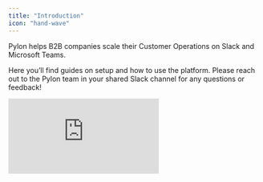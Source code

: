 ```yaml
---
title: "Introduction"
icon: "hand-wave"
---
```


Pylon helps B2B companies scale their Customer Operations on Slack and Microsoft
Teams.

Here you’ll find guides on setup and how to use the platform. Please reach out
to the Pylon team in your shared Slack channel for any questions or feedback!

<iframe
  width={560}
  height={315}
  src="https://www.loom.com/embed/97db9540bc5c45f7bc7b6da9cec29477?sid=f943cf4d-c0b7-4c00-b536-56126e2a789b"
  title="Intro to Pylon"
  frameBorder={0}
  allow="accelerometer; autoplay; clipboard-write; encrypted-media; gyroscope; picture-in-picture"
  controls=""
  webkitallowfullscreen=""
  mozallowfullscreen=""
  allowFullScreen=""
/>

## Discover Pylon

<CardGroup cols={1}>
  <Card
    title="Conversational Ticketing"
    icon="comments"
    color="#ea5a0c"
    href="/ticketing"
  >
    Track all conversations across prospect and customer channels. Easily triage
    messages, assign conversations, get team visibility, track SLAs, and more.
  </Card>
  <Card title="AI Support" icon="robot" color="#880808" href="/support/ai">
    Leverage AI to auto-respond to questions already answered in your
    documentation.
  </Card>
  <Card title="Broadcasts" icon="paper-plane" href="/broadcast">
    Send a message to many channels at once and get live engagement data
    including link clicks, reactions, and replies. Use them for product updates,
    outages, and more.
  </Card>
  <Card
    title="In-App Chat"
    icon="message-captions"
    color="#d4cd16"
    href="/chat"
  >
    Embed an In-App Chat into your application so your customers can get support
    anywhere. Messages sync back to your shared customer channel so the entire
    team gets context on the issue.
  </Card>
  <Card title="Support Ticketing" icon="ticket" color="#16a34a" href="/support">
    Handoff support questions to the support team while letting the customer
    continue asking questions in Slack. All support related questions will be
    logged in your support system.
  </Card>
  <Card title="CRM Data Sync" icon="users" color="#dc2626" href="/crm">
    Auto-summarize and log conversations, and create new contacts in your CRM
    for new customers that join enabled channels. Use CRM data within Pylon to
    filter by attributes.
  </Card>
  <Card
    title="Analytics"
    icon="chart-simple"
    color="#FFC0CB"
    href="/ticketing/analytics"
  >
    Get data on number of Customer Channels, Tickets, Conversations, TTFR, TTR,
    Issues over Time, Last Activity, and more, all filterable by CRM data.
  </Card>
  <Card
    title="Chat Bridges"
    icon="microsoft"
    color="#0285c7"
    href="/bridges/teams"
  >
    Stay in Slack while your chatting with your customers who use Microsoft
    Teams, Discord, WhatsApp.
  </Card>
  <Card
    title="Product Ticketing"
    icon="ticket"
    color="#e5e500"
    href="/product-ticketing"
  >
    Quickly create tickets in product ticketing tools like Github Issues, Jira,
    Asana, and Linear.
  </Card>
</CardGroup>

## Get Started

<CardGroup cols={1}>
  <Card
    title="Setup Slack"
    icon="slack"
    href="/getting-started/install-slack"
    color="#611f69"
  ></Card>
</CardGroup>

## Support Integrations

Choose your support system to get started.

<CardGroup cols={2}>
  <Card title="Email" icon="envelope" color="#000" href="/support/email"></Card>
  <Card
    title="Zendesk"
    icon="shapes"
    color="#16a34a"
    href="/support/zendesk"
  ></Card>
  <Card
    title="Intercom"
    icon="intercom"
    color="#1F53F8"
    href="/support/intercom"
  ></Card>
  <Card
    title="Salesforce Service"
    icon="salesforce"
    href="/support/salesforce-service"
    color="#0285c7"
  ></Card>
  <Card
    title="Freshdesk"
    icon="headphones"
    color="#dc2626"
    href="/support/freshdesk"
  ></Card>
  <Card
    title="Jira Service Management"
    icon="jira"
    color="#0052CC"
    href="/support/jsm"
  ></Card>
</CardGroup>

## CRM Integrations

Choose your CRM to get started.

<CardGroup cols={2}>
  <Card
    title="Salesforce"
    icon="salesforce"
    href="/crm/salesforce"
    color="#0285c7"
  ></Card>
  <Card
    title="Hubspot"
    icon="hubspot"
    color="#ea5a0c"
    href="/crm/hubspot"
  ></Card>
  <Card title="Attio" icon="caret-up" color="#000" href="/crm/attio"></Card>
</CardGroup>

## Ticketing Integrations

Choose your ticketing system to get started.

<CardGroup cols={2}>
  <Card
    title="Github Issues"
    icon="github"
    href="/product-ticketing/github"
    color="#000"
  ></Card>
  <Card
    title="Linear"
    icon="circle-up-right"
    href="/product-ticketing/linear"
  ></Card>
  <Card
    title="Jira"
    icon="jira"
    color="#0052CC"
    href="/product-ticketing/jira"
  ></Card>
  <Card
    title="Asana"
    icon="triangle"
    color="#fc636b"
    href="/product-ticketing/asana"
  ></Card>
</CardGroup>

